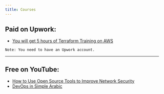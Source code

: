 ```yaml
---
title: Courses
---
```


## Paid on Upwork:

- [You will get 5 hours of Terraform Training on AWS](https://www.upwork.com/services/my-list/1323160849474355200)

`Note: You need to have an Upwork account.`

---

## Free on YouTube:

- [How to Use Open Source Tools to Improve Network Security](https://www.youtube.com/watch?v=cju7bDO_-i0)
- [DevOps in Simple Arabic](https://www.youtube.com/watch?v=t8hFq99XIlk)
